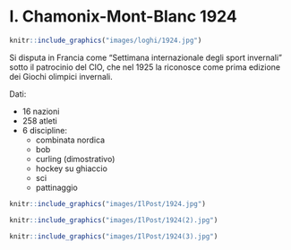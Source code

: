 # I. Chamonix-Mont-Blanc 1924 {-}

```{r, echo=FALSE, out.width='40%', fig.cap='I edizione dei Giochi olimpici invernali'}
knitr::include_graphics("images/loghi/1924.jpg")
```

Si disputa in Francia come "Settimana internazionale degli sport invernali" sotto il patrocinio del CIO, che nel 1925 la riconosce come prima edizione dei Giochi olimpici invernali.

Dati:

* 16 nazioni
* 258 atleti
* 6 discipline:
  * combinata nordica
  * bob 
  * curling (dimostrativo)
  * hockey su ghiaccio
  * sci
  * pattinaggio
  
```{r, echo=FALSE, out.width='80%', fig.cap='La Nazionale canadese di hockey a Chamonix nel 1924 per la prima edizione delle Olimpiadi invernali. (Topical Press Agency/Getty Images)'}
knitr::include_graphics("images/IlPost/1924.jpg")
```

```{r, echo=FALSE, out.width='80%', fig.cap='La squadra inglese di curling a Chamonix nel 1924 per la prima edizione delle Olimpiadi invernali. (Topical Press Agency/Getty Images)'}
knitr::include_graphics("images/IlPost/1924(2).jpg")
```

```{r, echo=FALSE, out.width='80%', fig.cap='La squadra di bob inglese durante il torneo olimpico di Chamonix nel 1924. (Topical Press Agency/Hulton Archive/Getty Images)'}
knitr::include_graphics("images/IlPost/1924(3).jpg")
```
